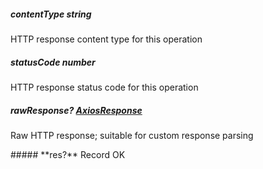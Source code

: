 
##### **contentType** string
HTTP response content type for this operation

##### **statusCode** number
HTTP response status code for this operation

##### **rawResponse?** [AxiosResponse](https://axios-http.com/docs/res_schema)
Raw HTTP response; suitable for custom response parsing

<Collapsible>
    ##### **res?** Record<string, shared.SimpleObjectCamelCase1>
    OK
    <Collapsible.Break/>
    <SimpleObjectCamelCase1/>
</Collapsible>

